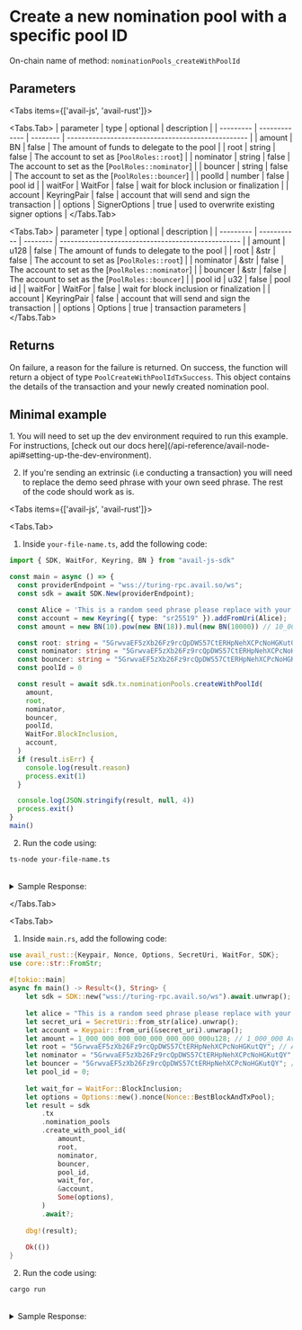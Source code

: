  
# Create a new nomination pool with a specific pool ID

On-chain name of method: `nominationPools_createWithPoolId`

## Parameters

<Tabs items={['avail-js', 'avail-rust']}>

<Tabs.Tab>
| parameter | type          | optional | description                                        |
| --------- | ------------- | -------- | -------------------------------------------------- |
| amount    | BN            | false    | The amount of funds to delegate to the pool        |
| root      | string        | false    | The account to set as [`PoolRoles::root`]          |
| nominator | string        | false    | The account to set as the [`PoolRoles::nominator`] |
| bouncer   | string        | false    | The account to set as the [`PoolRoles::bouncer`]   |
| poolId    | number        | false    | pool id                                            |
| waitFor   | WaitFor       | false    | wait for block inclusion or finalization           |
| account   | KeyringPair   | false    | account that will send and sign the transaction    |
| options   | SignerOptions | true     | used to overwrite existing signer options          |
</Tabs.Tab>

<Tabs.Tab>
| parameter | type        | optional | description                                        |
| --------- | ----------- | -------- | -------------------------------------------------- |
| amount    | u128        | false    | The amount of funds to delegate to the pool        |
| root      | &str        | false    | The account to set as [`PoolRoles::root`]          |
| nominator | &str        | false    | The account to set as the [`PoolRoles::nominator`] |
| bouncer   | &str        | false    | The account to set as the [`PoolRoles::bouncer`]   |
| pool id   | u32         | false    | pool id                                            |
| waitFor   | WaitFor     | false    | wait for block inclusion or finalization           |
| account   | KeyringPair | false    | account that will send and sign the transaction    |
| options   | Options     | true     | transaction parameters                             |
</Tabs.Tab>

</Tabs>

## Returns

On failure, a reason for the failure is returned. On success, the function will return a object of type `PoolCreateWithPoolIdTxSuccess`.
This object contains the details of the transaction and your newly created nomination pool.

## Minimal example

<Callout type="info">
1. You will need to set up the dev environment required to run this example. 
For instructions, [check out our docs here](/api-reference/avail-node-api#setting-up-the-dev-environment).

2. If you're sending an extrinsic (i.e conducting a transaction) you will need to replace the demo seed phrase with your own seed phrase.
The rest of the code should work as is.
</Callout>

<Tabs items={['avail-js', 'avail-rust']}>

<Tabs.Tab>

1. Inside `your-file-name.ts`, add the following code:

```typescript showLineNumbers filename="avail-js"
import { SDK, WaitFor, Keyring, BN } from "avail-js-sdk"

const main = async () => {
  const providerEndpoint = "wss://turing-rpc.avail.so/ws";
  const sdk = await SDK.New(providerEndpoint);

  const Alice = 'This is a random seed phrase please replace with your own';
  const account = new Keyring({ type: "sr25519" }).addFromUri(Alice);
  const amount = new BN(10).pow(new BN(18)).mul(new BN(10000)) // 10_000 Avail

  const root: string = "5GrwvaEF5zXb26Fz9rcQpDWS57CtERHpNehXCPcNoHGKutQY" // Alice
  const nominator: string = "5GrwvaEF5zXb26Fz9rcQpDWS57CtERHpNehXCPcNoHGKutQY" // Alice
  const bouncer: string = "5GrwvaEF5zXb26Fz9rcQpDWS57CtERHpNehXCPcNoHGKutQY" // Alice
  const poolId = 0

  const result = await sdk.tx.nominationPools.createWithPoolId(
    amount,
    root,
    nominator,
    bouncer,
    poolId,
    WaitFor.BlockInclusion,
    account,
  )
  if (result.isErr) {
    console.log(result.reason)
    process.exit(1)
  }

  console.log(JSON.stringify(result, null, 4))
  process.exit()
}
main()
```

2. Run the code using:

```bash
ts-node your-file-name.ts
```

<br/>
<details className="border p-3 rounded-md bg-[#EFF6FF] ">
<summary>Sample Response:</summary>
```js
{
    "isErr": false,
    "event": {
        "depositor": "5FHneW46xGXgs5mUiveU4sbTyGBzmstUspZC92UhjJM694ty",
        "poolId": "0"
    },
    "event2": {
        "member": "5FHneW46xGXgs5mUiveU4sbTyGBzmstUspZC92UhjJM694ty",
        "poolId": "0",
        "bonded": "10000",
        "joined": "true"
    },
    "events": [...],
    "txHash": "0x6b50caed7950e67934cabbf88a1f7dc2e7e995ac608402f91a4db19be0da5c41",
    "txIndex": 1,
    "blockHash": "0xc06df7dbb1e404f54499f942479ddcffc92665c021ea07c2798fc2f354f403d3",
    "blockNumber": 6
}
```
</details>

</Tabs.Tab>

<Tabs.Tab>

1. Inside `main.rs`, add the following code:

```rust showLineNumbers filename="avail-rust" showLineNumbers filename="avail-rust"
use avail_rust::{Keypair, Nonce, Options, SecretUri, WaitFor, SDK};
use core::str::FromStr;
 
#[tokio::main]
async fn main() -> Result<(), String> {
	let sdk = SDK::new("wss://turing-rpc.avail.so/ws").await.unwrap();
 
	let alice = "This is a random seed phrase please replace with your own";
	let secret_uri = SecretUri::from_str(alice).unwrap();
	let account = Keypair::from_uri(&secret_uri).unwrap();
	let amount = 1_000_000_000_000_000_000_000_000u128; // 1_000_000 Avail tokens
	let root = "5GrwvaEF5zXb26Fz9rcQpDWS57CtERHpNehXCPcNoHGKutQY"; // Alice
	let nominator = "5GrwvaEF5zXb26Fz9rcQpDWS57CtERHpNehXCPcNoHGKutQY"; // Alice
	let bouncer = "5GrwvaEF5zXb26Fz9rcQpDWS57CtERHpNehXCPcNoHGKutQY"; // Alice
	let pool_id = 0;
 
	let wait_for = WaitFor::BlockInclusion;
	let options = Options::new().nonce(Nonce::BestBlockAndTxPool);
	let result = sdk
		.tx
		.nomination_pools
		.create_with_pool_id(
			amount,
			root,
			nominator,
			bouncer,
			pool_id,
			wait_for,
			&account,
			Some(options),
		)
		.await?;
 
	dbg!(result);
 
	Ok(())
}
```

2. Run the code using:

```bash
cargo run
```

<br/>
<details className="border p-3 rounded-md bg-[#EFF6FF] ">
<summary>Sample Response:</summary>
```rust showLineNumbers filename="avail-rust"
PoolCreateWithPoolIdTxSuccess {
    event: Created {
        depositor: AccountId32(...),
        pool_id: 0,
    },
    event2: Bonded {
        member: AccountId32(...),
        pool_id: 0,
        bonded: 1000000000000000000000000,
        joined: true,
    },
    events: ExtrinsicEvents {
        ext_hash: 0xaa16bad7378608bda89476353a61c1ae1ecc36166f0c5adda50cd563162889db,
        idx: 1,
        events: Events {
            event_bytes: [],
            start_idx: 1,
            num_events: 19,
        },
    },
    tx_hash: 0xaa16bad7378608bda89476353a61c1ae1ecc36166f0c5adda50cd563162889db,
    tx_index: 1,
    block_hash: 0xc04789228e6fa209119336ac33bcd6280b6b0c22e5ef9125c36b9f4a04e58adc,
    block_number: 32,
}
```
</details>
</Tabs.Tab>

</Tabs>